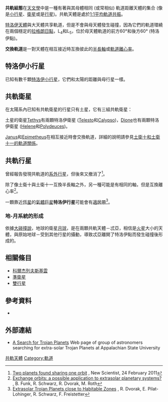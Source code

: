 '''共軌組態'''在[[天文學|天文學]]中是一種有著與其母體相同 (或常相似) 軌道距離天體的集合 (像是[[小行星|小行星]]、[[衛星|衛星]]或是[[行星|行星]])。共軌天體是處於[[軌道共振|1:1平均軌道共振]]。

[[特洛伊天體|特洛伊天體]]與大天體共享軌道，但是不會與母天體發生碰撞，因為它們的軌道環繞在兩個穩定的[[拉格朗日點|拉格朗日點]]，L<sub>4</sub>和L<sub>5</sub>，位於母天體軌道的前方60°和後方60° (特洛伊點)。

'''交換軌道'''是一對天體在相互接近時互換彼此的[[半長軸|半長軸]]或[[軌道離心率|軌道離心率]]。

== 特洛伊小行星 ==

已知有數千顆[[特洛伊小行星|特洛伊小行星]]，它們和太陽的距離與母行星一樣。

== 共軌衛星 ==

在太陽系內已知有共軌衛星的行星只有土星，它有三組共軌衛星：

土星的衛星[[土衛三|Tethys]]有兩顆特洛伊衛星 ([[土衛十三|Telesto]]和[[土衛十四|Calypso]])，[[土衛四|Dione]]也有兩顆特洛伊衛星 ([[土衛十二|Helene]]和[[土衛三十四|Polydeuces]])。 

[[土衛十|Janus]]和[[土衛十一|Epimetheus]]在相互接近時會交換軌道，詳細的說明請參見[[土衛十一#土衛十和土衛十一的軌道關係|土衛十和土衛十一的軌道關係]]。

== 共軌行星 ==

曾經報告發現共軌道的[[系外行星|系外行星]]，但後來又撤消了<ref>[http://www.newscientist.com/article/dn20160-two-planets-found-sharing-one-orbit.html Two planets found sharing one orbit] {{Wayback|url=http://www.newscientist.com/article/dn20160-two-planets-found-sharing-one-orbit.html |date=20121022102105 }}, New Scientist, 24 February 2011</ref>。

除了像土衛十與土衛十一互換半長軸之外，另一種可能是有相同的軸，但是互換離心率<ref>[http://onlinelibrary.wiley.com/doi/10.1111/j.1365-2966.2010.17453.x/full Exchange orbits: a possible application to extrasolar planetary systems?] {{Wayback|url=http://onlinelibrary.wiley.com/doi/10.1111/j.1365-2966.2010.17453.x/full |date=20160701132930 }}, B. Funk, R. Schwarz, R. Dvorak, M. Roth</ref>。

一顆靠近[[恆星|恆星]]的[[氣體巨星|氣體巨星]]'''特洛伊行星'''可能會有[[適居帶|適居帶]]<ref>[http://arxiv.org/abs/astro-ph/0408079 Extrasolar Trojan Planets close to Habitable Zones] {{Wayback|url=http://arxiv.org/abs/astro-ph/0408079 |date=20201112015707 }}, R. Dvorak, E. Pilat-Lohinger, R. Schwarz, F. Freistetter</ref>。

=== 地-月系統的形成 ===
依據[[大碰撞說|大碰撞說]]，地球的衛星[[月球|月球]]，是在兩顆共軌天體－忒亞，相信是[[火星|火星]]大小的天體，與原始地球－受到其他行星的攝動，導致忒亞離開了特洛伊點而發生碰撞後形成的。

== 相關條目 ==
* [[柯迪萊夫斯基雲|科爾杰列夫斯基雲]]
* [[準衛星|準衛星]]
* [[雙行星|雙行星]]

== 參考資料 ==
{{reflist}}
* {{cite journal | url=http://www.iop.org/EJ/article/0004-637X/571/1/528/55113.html | author=Eric B. Ford and Matthew J. Holman | title=Using Transit Timing Observations to Search for Trojans of Transiting Extrasolar Planets | journal=The [[Astrophysical_Journal|Astrophysical Journal]] Letters | volume=664 | issue=1 | year=2007 | pages=L51–L54 | doi=10.1086/520579 | bibcode=2007ApJ...664L..51F | access-date=2011-09-16 | archive-date=2012-03-28 | archive-url=https://www.webcitation.org/66VDykw8V?url=http://iopscience.iop.org/0004-637X/571/1/528/fulltext/ | dead-url=no }}

== 外部連結 ==
* [http://www.trojanplanets.appstate.edu/ A Search for Trojan Planets] {{Wayback|url=http://www.trojanplanets.appstate.edu/ |date=20200715185852 }} Web page of group of astronomers searching for extra-solar Trojan Planets at Appalachian State University

[[Category:共軌天體|]]
[[Category:軌道|Category:軌道]]

{{DEFAULTSORT:Co-Orbital Moon}}